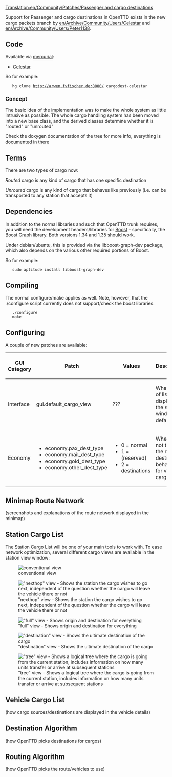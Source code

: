[[Translation:en/Community/Patches/Passenger and cargo destinations]]
{{en/Stub}}

Support for Passenger and cargo destinations in OpenTTD exists in the new cargo packets branch by [[en/Archive/Community/Users/Celestar]] and [[en/Archive/Community/Users/Peter1138]].

== Code ==

Available via [http://www.selenic.com/mercurial/wiki/ mercurial]:
* [http://arwen.fvfischer.de:8000/ Celestar]


So for example:

    hg clone http://arwen.fvfischer.de:8000/ cargodest-celestar

=== Concept ===

The basic idea of the implementation was to make the whole system as little intrusive as possible. The whole cargo handling system has been moved into a new base class, and the derived classes determine whether it is "routed" or "unrouted"

Check the doxygen documentation of the tree for more info, everything is documented in there

== Terms ==

There are two types of cargo now:

''Routed'' cargo is any kind of cargo that has one specific destination

''Unrouted'' cargo is any kind of cargo that behaves like previously (i.e. can be transported to any station that accepts it)

== Dependencies ==

In addition to the normal libraries and such that OpenTTD trunk requires, you will need the development headers/libraries for [http://www.boost.org/ Boost] - specifically, the Boost Graph library. Both versions 1.34 and 1.35 should work.

Under debian/ubuntu, this is provided via the libboost-graph-dev package, which also depends on the various other required portions of Boost.

So for example:

    sudo aptitude install libboost-graph-dev

== Compiling ==

The normal configure/make applies as well. Note, however, that the ./configure script currently does not support/check the boost libraries.

    ./configure
    make

== Configuring ==

A couple of new patches are available:

{|
|+ 
! GUI Category || Patch !! Values !! Description
|-
| Interface || gui.default_cargo_view || ??? || What kind of listing to display in the station window by default
|-
| Economy
|
* economy.pax_dest_type
* economy.mail_dest_type
* economy.gold_dest_type
* economy.other_dest_type
| 
* 0 = normal
* 1 = (reserved)
* 2 = destinations
|
Whether or not to use the new destination behaviour for various cargo types 
|}

== Minimap Route Network ==

(screenshots and explanations of the route network displayed in the minimap)

== Station Cargo List ==

The Station Cargo List will be one of your main tools to work with. To ease network optimization,
several different cargo views are available in the station view window:

[[File:en/Community/Patches/Svw retract.png|frame|conventional view]]

[[File:en/Community/Patches/Svw nexthop.png|frame|"nexthop" view - Shows the station the cargo wishes to go next, independent of the question whether the cargo will leave the vehicle there or not]]

[[File:en/Community/Patches/Svw full.png|frame|"full" view - Shows origin and destination for everything]]

[[File:en/Community/Patches/Svw destination.png|frame|"destination" view - Shows the ultimate destination of the cargo]]

[[File:en/Community/Patches/Svw tree.png|frame|"tree" view - Shows a logical tree where the cargo is going from the current station, includes information on how many units transfer or arrive at subsequent stations]]

== Vehicle Cargo List ==

(how cargo sources/destinations are displayed in the vehicle details)

== Destination Algorithm ==

(how OpenTTD picks destinations for cargos)

== Routing Algorithm ==

(how OpenTTD picks the route/vehicles to use)